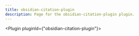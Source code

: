 ---
title: obsidian-citation-plugin
description: Page for the obsidian-citation-plugin plugin.
---


<Plugin pluginId={"obsidian-citation-plugin"}></Plugin>